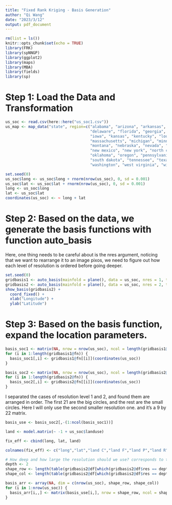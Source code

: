 ```yaml
---
title: "Fixed Rank Kriging - Basis Generation"
author: "Qi Wang"
date: "2023/3/12"
output: pdf_document
---
```


```r
rm(list = ls())
knitr::opts_chunk$set(echo = TRUE)
library(FRK)
library(spNNGP)
library(ggplot2)
library(maps)
library(MBA)
library(fields)
library(sp)
```

# Step 1: Load the Data and Transformation

```r
us_soc <- read.csv(here::here("us_soc1.csv"))
us_map <- map_data("state", region=c("alabama", "arizona", "arkansas", "california", "colorado", "connecticut",
                                     "delaware", "florida", "georgia", "idaho", "illinois", "indiana",
                                     "iowa", "kansas", "kentucky", "louisiana", "maine", "maryland",
                                     "massachusetts", "michigan", "minnesota", "mississippi", "missouri",
                                     "montana", "nebraska", "nevada", "new hampshire", "new jersey",
                                     "new mexico", "new york", "north carolina", "north dakota", "ohio",
                                     "oklahoma", "oregon", "pennsylvania", "rhode island", "south carolina",
                                     "south dakota", "tennessee", "texas", "utah", "vermont", "virginia",
                                     "washington", "west virginia", "wisconsin", "wyoming"))
```


```r
set.seed(0)
us_soc$long <- us_soc$long + rnorm(nrow(us_soc), 0, sd = 0.001)
us_soc$lat <- us_soc$lat + rnorm(nrow(us_soc), 0, sd = 0.001)
long <- us_soc$long
lat <- us_soc$lat
coordinates(us_soc) <- ~ long + lat
```

# Step 2: Based on the data, we generate the basis functions with function auto_basis

Here, one thing needs to be careful about is the nres argument, noticing that we want to rearrange it to an image pixos, we need to figure out how each level of resolution is ordered before going deeper. 
```r
set.seed(0)
gridbasis1 <- auto_basis(mainfold = plane(), data = us_soc, nres = 1, type = "Gaussian", regular = 1)
gridbasis2 <- auto_basis(mainfold = plane(), data = us_soc, nres = 2, type = "Gaussian", regular = 1)
show_basis(gridbasis2) + 
  coord_fixed() +
  xlab("Longitude") +
  ylab("Latitude")

```
# Step 3: Based on the basis function, expand the location parameters.
```r
basis_soc1 <- matrix(NA, nrow = nrow(us_soc), ncol = length(gridbasis1@fn))
for (i in 1:length(gridbasis1@fn)) {
  basis_soc1[,i] <- gridbasis1@fn[[i]](coordinates(us_soc))
}

basis_soc2 <- matrix(NA, nrow = nrow(us_soc), ncol = length(gridbasis2@fn))
for (i in 1:length(gridbasis2@fn)) {
  basis_soc2[,i] <- gridbasis2@fn[[i]](coordinates(us_soc))
}


```

I separated the cases of resolution level 1 and 2, and found them are arranged in order. The first 21 are the big circles, and the rest are the small circles. Here I will only use the second smaller resolution one. and it's a 9 by 22 matrix.

```r
basis_use <- basis_soc2[,-(1:ncol(basis_soc1))]

land <- model.matrix(~ -1 + us_soc$landuse)

fix_eff <- cbind(long, lat, land)

colnames(fix_eff) <- c("long","lat","land C","land F","land P","land R","land W","land X")

# How deep and how large the resolution should we use? corresponds to the depth generated by the auto_basis res layer.
depth <- 2
shape_row <- length(table(gridbasis2@df[which(gridbasis2@df$res == depth) , 2 ]))
shape_col <- length(table(gridbasis2@df[which(gridbasis2@df$res == depth) , 1 ]))
```

```r
basis_arr <- array(NA, dim = c(nrow(us_soc), shape_row, shape_col))
for (i in 1:nrow(us_soc)) {
  basis_arr[i,,] <- matrix(basis_use[i,], nrow = shape_row, ncol = shape_col)
}
```






